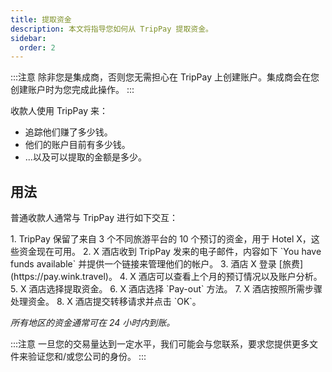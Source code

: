 ```yaml
---
title: 提取资金
description: 本文将指导您如何从 TripPay 提取资金。
sidebar:
  order: 2
---
```


:::注意
除非您是集成商，否则您无需担心在 TripPay 上创建账户。集成商会在您创建账户时为您完成此操作。
:::

收款人使用 TripPay 来：

* 追踪他们赚了多少钱。
* 他们的账户目前有多少钱。
* ...以及可以提取的金额是多少。

## 用法

普通收款人通常与 TripPay 进行如下交互：

<Steps>
  1. TripPay 保留了来自 3 个不同旅游平台的 10 个预订的资金，用于 Hotel X，这些资金现在可用。
  2. X 酒店收到 TripPay 发来的电子邮件，内容如下 `You have funds available` 并提供一个链接来管理他们的帐户。
  3. 酒店 X 登录 [旅费](https://pay.wink.travel)。
  4. X 酒店可以查看上个月的预订情况以及账户分析。
  5. X 酒店选择提取资金。
  6. X 酒店选择 `Pay-out` 方法。
  7. X 酒店按照所需步骤处理资金。
  8. X 酒店提交转移请求并点击 `OK`。
</Steps>


*所有地区的资金通常可在 24 小时内到账。*

:::注意
一旦您的交易量达到一定水平，我们可能会与您联系，要求您提供更多文件来验证您和/或您公司的身份。
:::

